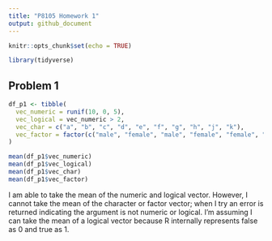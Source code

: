 ```yaml
---
title: "P8105 Homework 1"
output: github_document
---
```


```r
knitr::opts_chunk$set(echo = TRUE)

library(tidyverse)
```

## Problem 1

```r

df_p1 <- tibble(
  vec_numeric = runif(10, 0, 5), 
  vec_logical = vec_numeric > 2, 
  vec_char = c("a", "b", "c", "d", "e", "f", "g", "h", "j", "k"), 
  vec_factor = factor(c("male", "female", "male", "female", "female", "male", "male", "female", "female", "male"))
)

```

```r

mean(df_p1$vec_numeric)
mean(df_p1$vec_logical)
mean(df_p1$vec_char)
mean(df_p1$vec_factor)

```

I am able to take the mean of the numeric and logical vector. However, I cannot take the mean of the character or factor vector; when I try an error is returned indicating the argument is not numeric or logical. I'm assuming I can take the mean of a logical vector because R internally represents false as 0 and true as 1. 